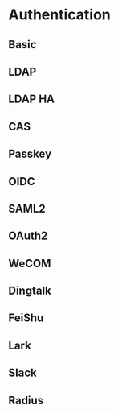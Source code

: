 # Authentication

## Basic

## LDAP

## LDAP HA

## CAS

## Passkey

## OIDC

## SAML2

## OAuth2

## WeCOM

## Dingtalk

## FeiShu

## Lark

## Slack

## Radius